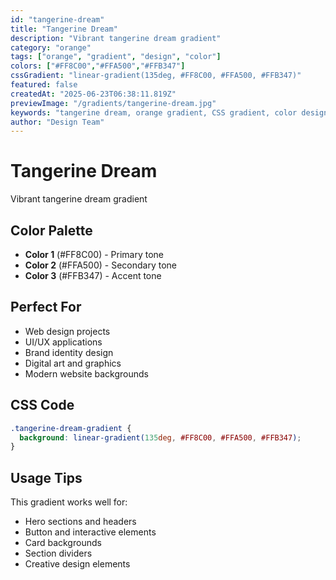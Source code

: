 ```yaml
---
id: "tangerine-dream"
title: "Tangerine Dream"
description: "Vibrant tangerine dream gradient"
category: "orange"
tags: ["orange", "gradient", "design", "color"]
colors: ["#FF8C00","#FFA500","#FFB347"]
cssGradient: "linear-gradient(135deg, #FF8C00, #FFA500, #FFB347)"
featured: false
createdAt: "2025-06-23T06:38:11.819Z"
previewImage: "/gradients/tangerine-dream.jpg"
keywords: "tangerine dream, orange gradient, CSS gradient, color design"
author: "Design Team"
---
```


# Tangerine Dream

Vibrant tangerine dream gradient

## Color Palette

- **Color 1** (#FF8C00) - Primary tone
- **Color 2** (#FFA500) - Secondary tone
- **Color 3** (#FFB347) - Accent tone

## Perfect For

- Web design projects
- UI/UX applications
- Brand identity design
- Digital art and graphics
- Modern website backgrounds

## CSS Code

```css
.tangerine-dream-gradient {
  background: linear-gradient(135deg, #FF8C00, #FFA500, #FFB347);
}
```

## Usage Tips

This gradient works well for:
- Hero sections and headers
- Button and interactive elements
- Card backgrounds
- Section dividers
- Creative design elements
